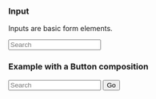 
<Rhythm>

### Input

Inputs are basic form elements.

<Input
  placeholder="Search"
  label="Search For an Element"
/>

### Example with a Button composition

<Media align="bottom">
  <Media__body>
    <Input
      placeholder="Search"
      label="Search For an Element"
    />
  </Media__body>
  <Media__figure>
    <Button>Go</Button>
  </Media__figure>
</Media>
</Rhythm>